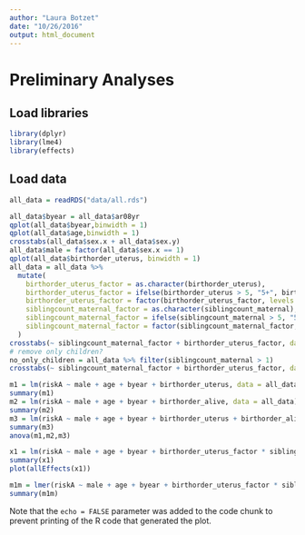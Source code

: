 ```yaml
---
author: "Laura Botzet"
date: "10/26/2016"
output: html_document
---
```


# Preliminary Analyses

## Load libraries
```r
library(dplyr)
library(lme4)
library(effects)
```

## Load data
```r
all_data = readRDS("data/all.rds")
```

```r
all_data$byear = all_data$ar08yr
qplot(all_data$byear,binwidth = 1)
qplot(all_data$age,binwidth = 1)
crosstabs(all_data$sex.x + all_data$sex.y)
all_data$male = factor(all_data$sex.x == 1)
qplot(all_data$birthorder_uterus, binwidth = 1)
all_data = all_data %>% 
  mutate(
    birthorder_uterus_factor = as.character(birthorder_uterus),
    birthorder_uterus_factor = ifelse(birthorder_uterus > 5, "5+", birthorder_uterus_factor),
    birthorder_uterus_factor = factor(birthorder_uterus_factor, levels = c("1","2","3","4","5","5+")),
    siblingcount_maternal_factor = as.character(siblingcount_maternal),
    siblingcount_maternal_factor = ifelse(siblingcount_maternal > 5, "5+", siblingcount_maternal_factor),
    siblingcount_maternal_factor = factor(siblingcount_maternal_factor, levels = c("1","2","3","4","5","5+"))
  )
crosstabs(~ siblingcount_maternal_factor + birthorder_uterus_factor, data = all_data)
# remove only children?
no_only_children = all_data %>% filter(siblingcount_maternal > 1)
crosstabs(~ siblingcount_maternal_factor + birthorder_uterus_factor, data = no_only_children)
```


```r
m1 = lm(riskA ~ male + age + byear + birthorder_uterus, data = all_data)
summary(m1)
m2 = lm(riskA ~ male + age + byear + birthorder_alive, data = all_data)
summary(m2)
m3 = lm(riskA ~ male + age + byear + birthorder_uterus + birthorder_alive, data = all_data)
summary(m3)
anova(m1,m2,m3)

x1 = lm(riskA ~ male + age + byear + birthorder_uterus_factor * siblingcount_maternal_factor, data = no_only_children)
summary(x1)
plot(allEffects(x1))

m1m = lmer(riskA ~ male + age + byear + birthorder_uterus_factor * siblingcount_maternal + (1 | mother_pidlink), data = no_only_children)
summary(m1m)
```

Note that the `echo = FALSE` parameter was added to the code chunk to prevent printing of the R code that generated the plot.
